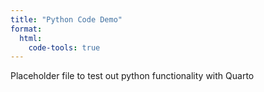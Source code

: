 ```yaml
---
title: "Python Code Demo"
format:
  html:
    code-tools: true
---
```


Placeholder file to test out python functionality with Quarto